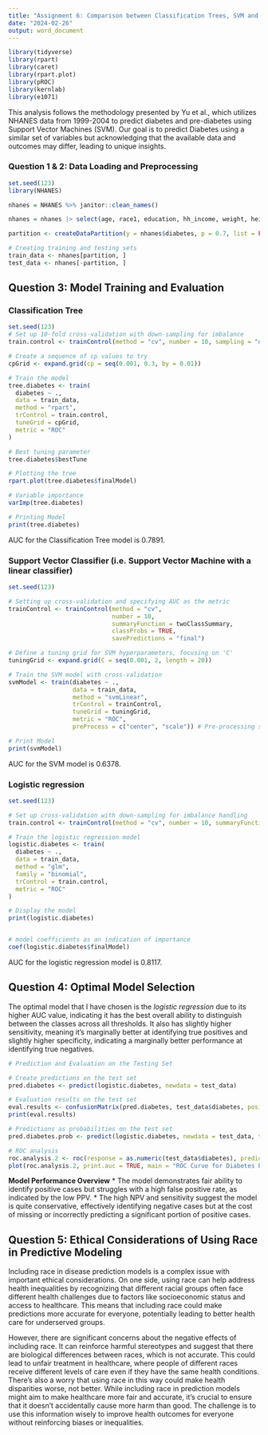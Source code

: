 ```yaml
---
title: "Assignment 6: Comparison between Classification Trees, SVM and Logistic Regression"
date: "2024-02-26"
output: word_document
---
```


```r
library(tidyverse)
library(rpart)
library(caret)
library(rpart.plot)
library(pROC)
library(kernlab)
library(e1071)

```

This analysis follows the methodology presented by Yu et al., which utilizes NHANES data from 1999-2004 to predict diabetes and pre-diabetes using Support Vector Machines (SVM). Our goal is to predict Diabetes using a similar set of variables but acknowledging that the available data and outcomes may differ, leading to unique insights.

### Question 1 & 2: Data Loading and Preprocessing

```r
set.seed(123)
library(NHANES)

nhanes = NHANES %>% janitor::clean_names()

nhanes = nhanes |> select(age, race1, education, hh_income, weight, height, pulse, diabetes, bmi, phys_active, smoke100) |>  na.omit()

partition <- createDataPartition(y = nhanes$diabetes, p = 0.7, list = FALSE)

# Creating training and testing sets
train_data <- nhanes[partition, ]
test_data <- nhanes[-partition, ]
```


## Question 3: Model Training and Evaluation

### Classification Tree
```r
set.seed(123)
# Set up 10-fold cross-validation with down-sampling for imbalance 
train.control <- trainControl(method = "cv", number = 10, sampling = "down", summaryFunction = twoClassSummary, classProbs = TRUE, savePredictions = TRUE)

# Create a sequence of cp values to try
cpGrid <- expand.grid(cp = seq(0.001, 0.3, by = 0.01))

# Train the model
tree.diabetes <- train(
  diabetes ~ .,
  data = train_data,
  method = "rpart",
  trControl = train.control,
  tuneGrid = cpGrid,
  metric = "ROC"
)

# Best tuning parameter
tree.diabetes$bestTune

# Plotting the tree
rpart.plot(tree.diabetes$finalModel)

# Variable importance
varImp(tree.diabetes)

# Printing Model 
print(tree.diabetes)
```
AUC for the Classification Tree model is 0.7891.

### Support Vector Classifier (i.e. Support Vector Machine with a linear classifier)
```r
set.seed(123)

# Setting up cross-validation and specifying AUC as the metric
trainControl <- trainControl(method = "cv",
                             number = 10,
                             summaryFunction = twoClassSummary,
                             classProbs = TRUE, 
                             savePredictions = "final")

# Define a tuning grid for SVM hyperparameters, focusing on 'C'
tuningGrid <- expand.grid(C = seq(0.001, 2, length = 20))

# Train the SVM model with cross-validation
svmModel <- train(diabetes ~ .,
                  data = train_data,
                  method = "svmLinear",
                  trControl = trainControl,
                  tuneGrid = tuningGrid,
                  metric = "ROC",
                  preProcess = c("center", "scale")) # Pre-processing steps

# Print Model
print(svmModel)
```
AUC for the SVM model is 0.6378.

### Logistic regression
```r
set.seed(123)

# Set up cross-validation with down-sampling for imbalance handling
train.control <- trainControl(method = "cv", number = 10, summaryFunction = twoClassSummary, classProbs = TRUE, savePredictions = TRUE, sampling = "down")

# Train the logistic regression model
logistic.diabetes <- train(
  diabetes ~ .,
  data = train_data,
  method = "glm",
  family = "binomial",
  trControl = train.control,
  metric = "ROC"
)

# Display the model
print(logistic.diabetes)


# model coefficients as an indication of importance
coef(logistic.diabetes$finalModel)
```
AUC for the logistic regression model is 0.8117.

## Question 4: Optimal Model Selection

The optimal model that I have chosen is the *logistic regression* due to its higher AUC value, indicating it has the best overall ability to distinguish between the classes across all thresholds. It also has slightly higher sensitivity, meaning it's marginally better at identifying true positives and slightly higher specificity, indicating a marginally better performance at identifying true negatives.

```r
# Prediction and Evaluation on the Testing Set

# Create predictions on the test set
pred.diabetes <- predict(logistic.diabetes, newdata = test_data)

# Evaluation results on the test set
eval.results <- confusionMatrix(pred.diabetes, test_data$diabetes, positive = "Yes")
print(eval.results)

# Predictions as probabilities on the test set
pred.diabetes.prob <- predict(logistic.diabetes, newdata = test_data, type = "prob")

# ROC analysis
roc.analysis.2 <- roc(response = as.numeric(test_data$diabetes), predictor = pred.diabetes.prob[,2])
plot(roc.analysis.2, print.auc = TRUE, main = "ROC Curve for Diabetes Prediction")
```

**Model Performance Overview**
* The model demonstrates fair ability to identify positive cases but struggles with a high false positive rate, as indicated by the low PPV.
* The high NPV and sensitivity suggest the model is quite conservative, effectively identifying negative cases but at the cost of missing or incorrectly predicting a significant portion of positive cases.


## Question 5: Ethical Considerations of Using Race in Predictive Modeling

Including race in disease prediction models is a complex issue with important ethical considerations. On one side, using race can help address health inequalities by recognizing that different racial groups often face different health challenges due to factors like socioeconomic status and access to healthcare. This means that including race could make predictions more accurate for everyone, potentially leading to better health care for underserved groups.

However, there are significant concerns about the negative effects of including race. It can reinforce harmful stereotypes and suggest that there are biological differences between races, which is not accurate. This could lead to unfair treatment in healthcare, where people of different races receive different levels of care even if they have the same health conditions. There's also a worry that using race in this way could make health disparities worse, not better. While including race in prediction models might aim to make healthcare more fair and accurate, it's crucial to ensure that it doesn't accidentally cause more harm than good. The challenge is to use this information wisely to improve health outcomes for everyone without reinforcing biases or inequalities.

